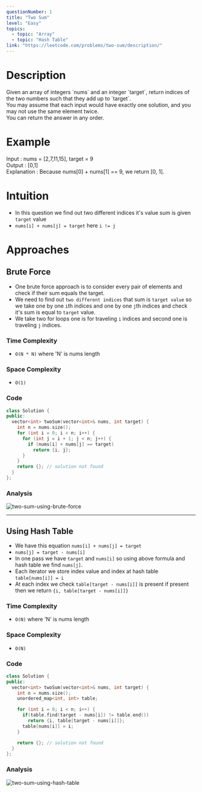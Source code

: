 ```yaml
---
questionNumber: 1
title: "Two Sum"
level: "Easy"
topics:
  - topic: "Array"
  - topic: "Hash Table"
link: "https://leetcode.com/problems/two-sum/description/"
---
```


# Description

<div className="mt-4 text-md">
  Given an array of integers `nums` and an integer `target`, return indices of
  the two numbers such that they add up to `target`.
</div>

<div className="mt-4 text-md">
  You may assume that each input would have exactly one solution, and you may
  not use the same element twice.
</div>

<div className="mt-4 text-md">You can return the answer in any order.</div>

# Example

<div className="mt-2 md:flex">
  <span className="mr-4"> Input : </span>
  <span className="text-muted-foreground">nums = [2,7,11,15], target = 9</span>
</div>

<div className="mt-2 md:flex">
  <span className="mr-4"> Output : </span>
  <span className="text-muted-foreground">[0,1]</span>
</div>

<div className="mt-2 md:flex">
  <span className="mr-4"> Explanation : </span>
  <span className="text-muted-foreground">
    Because nums[0] + nums[1] == 9, we return [0, 1].
  </span>
</div>

# Intuition

- In this question we find out two different indices it's value sum is given `target` value
- `nums[i] + nums[j] = target` here `i != j`

# Approaches

## Brute Force

- One brute force approach is to consider every pair of elements and check if their sum equals the target.
- We need to find out `two different indices` that sum is `target value` so we take one by one `i`th indices and one by one `j`th indices and check it's sum is equal to `target` value.
- We take two for loops one is for traveling `i` indices and second one is traveling `j` indices.

### Time Complexity

- `O(N * N)` where 'N' is nums length

### Space Complexity

- `O(1)`

### Code

```cpp title="two-sum.cpp"
class Solution {
public:
  vector<int> twoSum(vector<int>& nums, int target) {
    int n = nums.size();
    for (int i = 0; i < n; i++) {
      for (int j = i + 1; j < n; j++) {
        if (nums[i] + nums[j] == target)
          return {i, j};
      }
    }
    return {}; // solution not found
  }
};
```

### Analysis

<img
  src="/analysis/1-two-sum-using-brute-force.png"
  alt="two-sum-using-brute-force"
  className="mt-4 mb-8"
/>

---

## Using Hash Table

- We have this equation `nums[i] + nums[j] = target`
- `nums[j] = target - nums[i]`
- In one pass we have `target` and `nums[i]` so using above formula and hash table we find `nums[j]`.
- Each iterator we store index value and index at hash table `table[nums[i]] = i`
- At each index we check `table[target - nums[i]]` is present if present then we return `{i, table[target - nums[i]]}`

### Time Complexity

- `O(N)` where 'N' is nums length

### Space Complexity

- `O(N)`

### Code

```cpp title="two-sum.cpp"
class Solution {
public:
  vector<int> twoSum(vector<int>& nums, int target) {
    int n = nums.size();
    unordered_map<int, int> table;

    for (int i = 0; i < n; i++) {
      if(table.find(target - nums[i]) != table.end())
        return {i, table[target - nums[i]]};
      table[nums[i]] = i;
    }

    return {}; // solution not found
  }
};
```

### Analysis

<img
  src="/analysis/1-two-sum-using-hash-table.png"
  alt="two-sum-using-hash-table"
  className="mt-4"
/>
